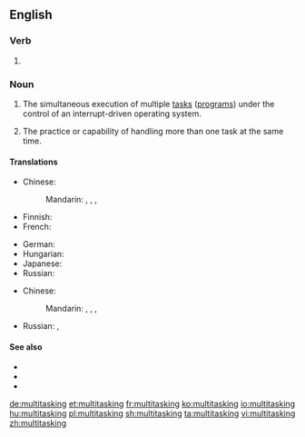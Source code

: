 ==English==

===Verb===
{{head|en|present participle}}

# {{present participle of|multitask|lang=en|nocat=1}}

===Noun===
{{en-noun|-}}

# {{context|computing|lang=en}} The simultaneous execution of multiple [[task]]s ([[program]]s) under the control of an interrupt-driven operating system.
# {{context|buzzword|figuratively|lang=en}} The practice or capability of handling more than one task at the same  time.

====Translations====
{{trans-top|simultaneous execution of multiple tasks (computing)}}
* Chinese:
*: Mandarin: {{t+|cmn|多任務|sc=Hani}}, {{t+|cmn|多任务|tr=duōrènwù|sc=Hani}}, {{t+|cmn|多工作業|sc=Hani}}, {{t+|cmn|多工作业|tr=duōgōngzuòyè|sc=Hani}}
* Finnish: {{t|fi|moniajo}}
* French: {{t+|fr|multitâche|m}}
{{trans-mid}}
* German: {{t+|de|Multitasking|n}}
* Hungarian: {{t|hu|többfeladatosság}}
* Japanese: {{t|ja|マルチタスク|tr=maruchitasuku|sc=Jpan}}
* Russian: {{t+|ru|многозада́чность|f}}
{{trans-bottom}}

{{trans-top|practice or capability of handling more than one task at the same time (figuratively)}}
* Chinese:
*: Mandarin: {{t+|cmn|多任務|sc=Hani}}, {{t+|cmn|多任务|tr=duōrènwù|sc=Hani}}, {{t+|cmn|多工作業|sc=Hani}}, {{t+|cmn|多工作业|tr=duōgōngzuòyè|sc=Hani}}
{{trans-mid}}
* Russian: {{t+|ru|многозада́чность|f}}, {{t|ru|многопро́фильность|f}}
{{trans-bottom}}

====See also====
* {{pedialite}}
* {{pedialite|Computer multitasking}}
* {{pedialite|Human multitasking}}

[[de:multitasking]]
[[et:multitasking]]
[[fr:multitasking]]
[[ko:multitasking]]
[[io:multitasking]]
[[hu:multitasking]]
[[pl:multitasking]]
[[sh:multitasking]]
[[ta:multitasking]]
[[vi:multitasking]]
[[zh:multitasking]]
